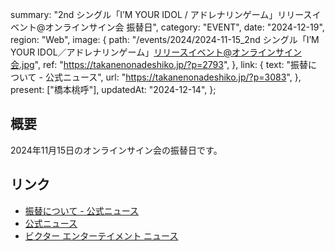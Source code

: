   summary:
    "2nd シングル「I’M YOUR IDOL / アドレナリンゲーム」リリースイベント@オンラインサイン会 振替日",
  category: "EVENT",
  date: "2024-12-19",
  region: "Web",
  image: {
    path: "/events/2024/2024-11-15_2nd シングル「I’M YOUR IDOL／アドレナリンゲーム」リリースイベント@オンラインサイン会.jpg",
    ref: "https://takanenonadeshiko.jp/?p=2793",
  },
  link: {
    text: "振替について - 公式ニュース",
    url: "https://takanenonadeshiko.jp/?p=3083",
  },
  present: ["橋本桃呼"],
  updatedAt: "2024-12-14",
};

## 概要

2024年11月15日のオンラインサイン会の振替日です。

## リンク

- [振替について - 公式ニュース](https://takanenonadeshiko.jp/?p=3083)
- [公式ニュース](https://takanenonadeshiko.jp/?p=2793)
- [ビクター エンターテイメント ニュース](https://www.jvcmusic.co.jp/-/News/A028511/16.html)
